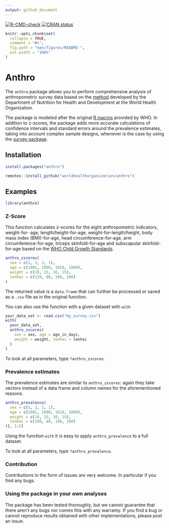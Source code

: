```yaml
---
output: github_document
---
```

<!-- badges: start -->
[![R-CMD-check](https://github.com/worldhealthorganization/anthro/workflows/R-CMD-check/badge.svg)](https://github.com/worldhealthorganization/anthro/actions)
[![CRAN status](https://www.r-pkg.org/badges/version/anthro)](https://cran.r-project.org/package=anthro)
<!-- badges: end -->

```r
knitr::opts_chunk$set(
  collapse = TRUE,
  comment = "#>",
  fig.path = "man/figures/README-",
  out.width = "100%"
)
```

# Anthro

The `anthro` package allows you to perform comprehensive analysis of anthropometric survey data based on the [method](https://www.who.int/toolkits/child-growth-standards/standards) developed by the Department of Nutrition for Health and Development at the World Health Organization.

The package is modeled after the original [R macros](https://www.who.int/toolkits/child-growth-standards/software) provided by WHO. In addition to z-scores, the package adds more accurate calculations of confidence intervals and standard errors around the prevalence estimates, taking into account complex sample designs, whenever is the case by using the [survey package](https://cran.r-project.org/package=survey).

## Installation

```r
install.packages("anthro")
```

```r
remotes::install_github("worldhealthorganization/anthro")
```

## Examples

```r
library(anthro)
```

### Z-Score

This function calculates z-scores for the eight anthropometric indicators, weight-for- age, length/height-for-age, weight-for-length/height, body mass index (BMI)-for-age, head circumference-for-age, arm circumference-for-age, triceps skinfold-for-age and subscapular skinfold-for-age based on the [WHO Child Growth Standards](https://www.who.int/tools/child-growth-standards).


```r
anthro_zscores(
  sex = c(1, 2, 1, 1),
  age = c(1001, 1000, 1010, 1000),
  weight = c(18, 15, 10, 15),
  lenhei = c(120, 80, 100, 100)
)
```

The returned value is a `data.frame` that can further be processed or saved as a `.csv` file as in the original function.

You can also use the function with a given dataset with `with`

```r
your_data_set <- read.csv("my_survey.csv")
with(
  your_data_set,
  anthro_zscores(
    sex = sex, age = age_in_days,
    weight = weight, lenhei = lenhei
  )
)
```

To look at all parameters, type `?anthro_zscores`.

### Prevalence estimates

The prevalence estimates are similar to `anthro_zscores`: again they take vectors instead of a data frame and column names for the aforementioned reasons.

```r
anthro_prevalence(
  sex = c(1, 2, 2, 1),
  age = c(1001, 1000, 1010, 1000),
  weight = c(18, 15, 10, 15),
  lenhei = c(100, 80, 100, 100)
)[, 1:5]
```

Using the function `with` it is easy to apply `anthro_prevalence` to a full dataset.

To look at all parameters, type `?anthro_prevalence`.

### Contribution

Contributions in the form of issues are very welcome. In particular if you find any bugs.

### Using the package in your own analyses

The package has been tested thoroughly, but we cannot guarantee that there aren't any bugs nor comes this with any warranty. If you find a bug or cannot reproduce results obtained with other implementations, please post an issue.
